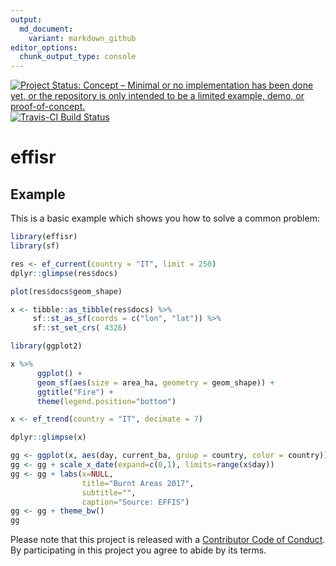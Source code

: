 ```yaml
---
output:
  md_document:
    variant: markdown_github
editor_options:
  chunk_output_type: console
---
```


<!-- README.md is generated from README.Rmd. Please edit that file -->

[![Project Status: Concept – Minimal or no implementation has been done yet, or the repository is only intended to be a limited example, demo, or proof-of-concept.](http://www.repostatus.org/badges/latest/concept.svg)](http://www.repostatus.org/#concept)
[![Travis-CI Build Status](https://travis-ci.org/patperu/effisr.svg?branch=master)](https://travis-ci.org/patperu/effisr)


# effisr

## Example

This is a basic example which shows you how to solve a common problem:

```r

library(effisr)
library(sf)

res <- ef_current(country = "IT", limit = 250)
dplyr::glimpse(res$docs)

plot(res$docs$geom_shape)

x <- tibble::as_tibble(res$docs) %>%
     sf::st_as_sf(coords = c("lon", "lat")) %>% 
     sf::st_set_crs( 4326)

```

```r

library(ggplot2)

x %>%
      ggplot() +
      geom_sf(aes(size = area_ha, geometry = geom_shape)) +
      ggtitle("Fire") +
      theme(legend.position="bottom") 

```

```r

x <- ef_trend(country = "IT", decimate = 7)

dplyr::glimpse(x)

gg <- ggplot(x, aes(day, current_ba, group = country, color = country)) + geom_line()
gg <- gg + scale_x_date(expand=c(0,1), limits=range(x$day))
gg <- gg + labs(x=NULL,
                title="Burnt Areas 2017",
                subtitle="",
                caption="Source: EFFIS")
gg <- gg + theme_bw()
gg

```

Please note that this project is released with a [Contributor Code of Conduct](CONDUCT.md). By participating in this project you agree to abide by its terms.
